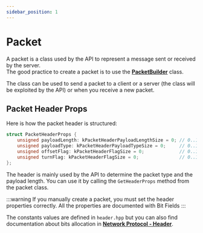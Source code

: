 ```yaml
---
sidebar_position: 1
---
```


# Packet

A packet is a class used by the API to represent a message sent or received by the server.\
The good practice to create a packet is to use the **[PacketBuilder](packet-builder)** class.

The class can be used to send a packet to a client or a server (the class will be exploited by the API) or when you receive a new packet.

## Packet Header Props

Here is how the packet header is structured:
```cpp title="tools/packet/header.hpp"
struct PacketHeaderProps {
    unsigned payloadLength: kPacketHeaderPayloadLengthSize = 0; // 0..1023  (10 bits)
    unsigned payloadType: kPacketHeaderPayloadTypeSize = 0;     // 0..15    (4 bits)
    unsigned offsetFlag: kPacketHeaderFlagSize = 0;             // 0..1     (1 bit)
    unsigned turnFlag: kPacketHeaderFlagSize = 0;               // 0..1     (1 bit)
};
```
The header is mainly used by the API to determine the packet type and the payload length.
You can use it by calling the `GetHeaderProps` method from the packet class.

:::warning
If you manually create a packet, you must set the header properties correctly.
All the properties are documented with Bit Fields
:::

The constants values are defined in `header.hpp` but you can also find documentation about bits allocation in **[Network Protocol - Header](/docs/network/protocol#header)**.
